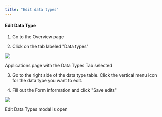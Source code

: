 ```yaml
---
title: "Edit data types"
---
```


#### Edit Data Type

1. Go to the Overview page

2. Click on the tab labeled "Data types"

![](/images/Screen20Shot202022-07-2220at204.50.1720PM.png)

Applications page with the Data Types Tab selected

3. Go to the right side of the data type table. Click the vertical menu icon for
   the data type you want to edit.

4. Fill out the Form information and click "Save edits"

![](/images/Screen20Shot202022-07-2220at205.04.4220PM.png)

Edit Data Types modal is open

